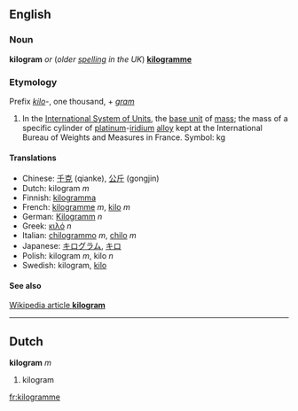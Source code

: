 ==English==
===Noun===
'''kilogram''' ''or'' (''older [[spelling]] in the UK'') '''[[kilogramme]]'''

===Etymology===

Prefix ''[[kilo]]''-, one thousand, + ''[[gram]]''

#In the [[International System of Units]], the [[base unit]] of [[mass]]; the mass of a specific cylinder of [[platinum]]-[[iridium]] [[alloy]] kept at the International Bureau of Weights and Measures in France.  Symbol: kg

====Translations====
*Chinese: [[千克]] (qianke), [[公斤]] (gongjin)
*Dutch: kilogram ''m''
*Finnish: [[kilogramma]]
*French: [[kilogramme]] ''m'', [[kilo]] ''m''
*German: [[Kilogramm]] ''n''
*Greek: [[κιλό]] ''n''
*Italian: [[chilogrammo]] ''m'', [[chilo]] ''m''
*Japanese: [[キログラム]], [[キロ]]
*Polish: kilogram ''m'', kilo ''n''
*Swedish: kilogram, [[kilo]]

====See also====
[[w:kilogram|Wikipedia article '''kilogram''']]

----

==Dutch==
'''kilogram''' ''m''

# kilogram

[[fr:kilogramme]]